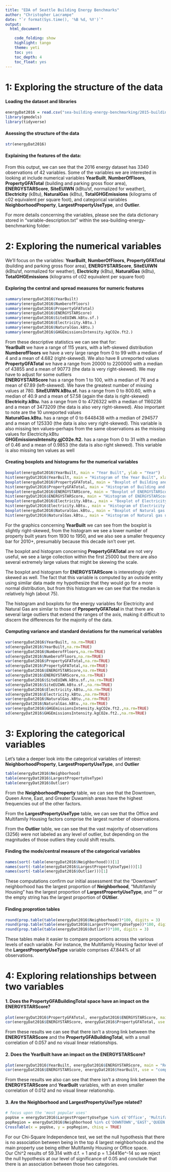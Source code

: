 ```yaml
---
title: "EDA of Seattle Building Energy Benchmarks"
author: "Christopher Lacrampe"
date: "`r format(Sys.time(), '%B %d, %Y')`"
output: 
  html_document:

    code_folding: show
    highlight: tango
    theme: yeti
    toc: yes
    toc_depth: 4
    toc_float: yes
---
```


# 1: Exploring the structure of the data

#### Loading the dataset and libraries

```r
energyDat2016 = read.csv("sea-building-energy-benchmarking/2015-building-energy-benchmarking.csv")
library(gmodels)
library(tidyverse)
```

#### Asessing the structure of the data

```r
str(energyDat2016)
```
  
#### Explaining the features of the data:

From this output, we can see that the 2016 energy dataset has 3340 observations of 42 variables. Some of the variables we are interested in looking at include numerical variables **YearBuilt**, **NumberOfFloors**, **PropertyGFATotal** (building and parking gross floor area), **ENERGYSTARScore**, **SiteEUIWN** (kBtu/sf, normalized for weather), **Electricity** (kBtu), **NaturalGas** (kBtu), **TotalGHGEmissions** (kilograms of c02 equivalent per square foot), and categorical variables **NeighborhoodProperty**, **LargestPropertyUseType**, and **Outlier**.

For more details concerning the variables, please see the data dictionary stored in "variable-description.txt" within the sea-building-energy-benchmarking folder:

# 2: Exploring the numerical variables
We'll focus on the variables: **YearBuilt**, **NumberOfFloors**, **PropertyGFATotal** (building and parking gross floor area), **ENERGYSTARScore**, **SiteEUIWN** (kBtu/sf, normalized for weather), **Electricity** (kBtu), **NaturalGas** (kBtu), **TotalGHGEmissions** (kilograms of c02 equivalent per square foot)

#### Exploring the central and spread measures for numeric features

```r
summary(energyDat2016$YearBuilt)
summary(energyDat2016$NumberofFloors)
summary(energyDat2016$PropertyGFATotal)
summary(energyDat2016$ENERGYSTARScore)
summary(energyDat2016$SiteEUIWN.kBtu.sf.)
summary(energyDat2016$Electricity.kBtu.)
summary(energyDat2016$NaturalGas.kBtu.)
summary(energyDat2016$GHGEmissionsIntensity.kgCO2e.ft2.)
```

From these descriptive statistics we can see that for:  
**YearBuilt** we have a range of 115 years, with a left-skewed distribution  
**NumberofFloors** we have a very large range from 0 to 99 with a median of 4 and a mean of 4.682 (right-skewed). We also have 8 unreported values  
**PropertyGFATotal** we have a range from 20000 to 2200000 with a median of 43855 and a mean of 90773 (the data is very right-skewed). We may have to adjust for some outliers  
**ENERGYSTARScore** has a range from 1 to 100, with a median of 76 and a mean of 67.89 (left-skewed). We have the greatest number of missing values at 780.
**SiteEUIWN.kBtu.sf.** has a range from 0 to 800.60, with a median of 40.9 and a mean of 57.58 (again the data is right-skewed)  
**Electricity.kBtu.** has a range from 0 to 4726322 with a median of 1160236 and a mean of 3473209 (the data is also very right-skewed). Also important to note are the 10 unreported values  
**NaturalGas.kBtu.** has a range of 0 to 6448438 with a median of 294577 and a mean of 125330 (the data is also very right-skewed). This variable is also missing ten values--perhaps from the same observations as the missing values for Electricity.kBtu  
**GHGEmissionsIntensity.gjC02e.ft2.** has a range from 0 to 31 with a median of 0.46 and a mean of 0.9853 (the data is also right skewed). This variable is also missing ten values as well  

#### Creating boxplots and histograms for the numerical variables  

```r
boxplot(energyDat2016$YearBuilt, main = "Year Built", ylab = "Year")
hist(energyDat2016$YearBuilt, main = "Histogram of the Year Built", xlab = "Year")
boxplot(energyDat2016$PropertyGFATotal, main = "Boxplot of Building and Parking Gross Floor area", ylab = "Total square feet")
hist(energyDat2016$PropertyGFATotal, main = "Histogram of Building and Parking Gross Floor area", xlab = "Total square feet")
boxplot(energyDat2016$ENERGYSTARScore, main = "Boxplot of ENERGYSTARScore", ylab = "Score out of 100")
hist(energyDat2016$ENERGYSTARScore, main = "Histogram of ENERGYSTARScore", xlab = "Score out of 100")
boxplot(energyDat2016$Electricity.kBtu., main = "Boxplot of Electricity usage", ylab = "kilo Brittish thermal units")
hist(energyDat2016$Electricity.kBtu., main = "Histogram of Electricity usage", xlab = "kilo Brittish thermal units")
boxplot(energyDat2016$NaturalGas.kBtu., main = "Boxplot of Natural gas usage", ylab = "kilo Brittish thermal units")
hist(energyDat2016$NaturalGas.kBtu., main = "Histogram of Natural gas usage", xlab = "kilo Brittish thermal units")
```

For the graphics concerning **YearBuilt** we can see from the boxplot is slightly right-skewed, from the histogram we see a lower number of property built years from 1930 to 1950, and we also see a smaller frequency bar for 2010+, presumably because this decade isn't over yet.  

The boxplot and histogram concerning **PropertyGFATotal** are not very useful, we see a large collection within the first 25000 but there are also several extremely large values that might be skewing the scale.  

The boxplot and histogram for **ENERGYSTARScore** is interestingly right-skewed as well. The fact that this variable is computed by an outside entity using similar data made my hypothesize that they would go for a more normal distribution, but from this histogram we can see that the median is relatively high (about 75).  

The histogram and boxplots for the energy variables for Electricity and Natural Gas are similar to those of **PpropertyGFATotal** in that there are several large outliers that extend the ranges of the axis, making it difficult to discern the differences for the majority of the data.  

#### Computing variance and standard deviations for the numerical variables  

```r
var(energyDat2016$YearBuilt, na.rm=TRUE)
sd(energyDat2016$YearBuilt,na.rm=TRUE)
var(energyDat2016$NumberofFloors,na.rm=TRUE)
sd(energyDat2016$NumberofFloors,na.rm=TRUE)
var(energyDat2016$PropertyGFATotal,na.rm=TRUE)
sd(energyDat2016$PropertyGFATotal,na.rm=TRUE)
var(energyDat2016$ENERGYSTARScore,na.rm=TRUE)
sd(energyDat2016$ENERGYSTARScore,na.rm=TRUE)
var(energyDat2016$SiteEUIWN.kBtu.sf.,na.rm=TRUE)
sd(energyDat2016$SiteEUIWN.kBtu.sf.,na.rm=TRUE)
var(energyDat2016$Electricity.kBtu.,na.rm=TRUE)
sd(energyDat2016$Electricity.kBtu.,na.rm=TRUE)
var(energyDat2016$NaturalGas.kBtu.,na.rm=TRUE)
sd(energyDat2016$NaturalGas.kBtu.,na.rm=TRUE)
var(energyDat2016$GHGEmissionsIntensity.kgCO2e.ft2.,na.rm=TRUE)
sd(energyDat2016$GHGEmissionsIntensity.kgCO2e.ft2.,na.rm=TRUE)
```

# 3: Exploring the categorical variables  
Let's take a deeper look into the categorical variables of interest: **NeighborhoodProperty**, **LargestPropertyUseType**, and **Outlier**  
```r
table(energyDat2016$Neighborhood)
table(energyDat2016$LargestPropertyUseType)
table(energyDat2016$Outlier)
```

From the **NeighborhoodProperty** table, we can see that the Downtown, Queen Anne, East, and Greater Duwamish areas have the highest frequencies out of the other factors.  

From the **LargestPropertyUseType** table, we can see that the Office and Multifamily Housing factors comprise the largest number of observations.  

From the **Outlier** table, we can see that the vast majority of observations (3256) were not labeled as any level of outlier, but depending on the magnitudes of those outliers they could shift results.  
  
#### Finding the mode/central measure of the categorical variables
```r
names(sort(-table(energyDat2016$Neighborhood)))[1]
names(sort(-table(energyDat2016$LargestPropertyUseType)))[1]
names(sort(-table(energyDat2016$Outlier)))[1]
```

These computations confirm our initial assessment that the "Downtown" neighborhood has the largest proportion of **Neighborhood**, "Multifamily Housing" has the largest proportion of **LargestPropertyUseType**, and "" or the empty string has the largest proportion of **OUtlier**.

#### Finding proprotion tables 

```r
round(prop.table(table(energyDat2016$Neighborhood))*100, digits = 3)
round(prop.table(table(energyDat2016$LargestPropertyUseType))*100, digits = 3)
round(prop.table(table(energyDat2016$Outlier))*100, digits = 3)
```

These tables make it easier to compare proportions across the various levels of each variable. For instance, the Multifamily Housing factor level of the **LargestPropertyUseType** variable comprises 47.844% of all observations.

# 4: Exploring relationships between two variables

#### 1. Does the **PropertyGFABuildingTotal** space have an impact on the **ENERGYSTARScore**?

```r
plot(energyDat2016$PropertyGFATotal, energyDat2016$ENERGYSTARScore, main = "Relationship between property size and Energy score", xlab = "Size of property in square feet", ylab = "Energy star score out of 100")
cor(energyDat2016$ENERGYSTARScore, energyDat2016$PropertyGFATotal, use = "complete.obs")
```

From these results we can see that there isn't a strong link between the **ENERGYSTARScore** and the **PropertyGFABuildingTotal**, with a small correlation of 0.057 and no visual linear relationships.  

#### 2. Does the **YearBuilt** have an impact on the **ENERGYSTARScore**?
```r
plot(energyDat2016$YearBuilt, energyDat2016$ENERGYSTARScore, main = "Relationship between the year built and Energy score", xlab = "Year of property construction", ylab = "Energy star score out of 100")
cor(energyDat2016$ENERGYSTARScore, energyDat2016$YearBuilt, use = "complete.obs")
```

From these results we also can see that there isn't a strong link between the **ENERGYSTARScore** and **YearBuilt** variables, with an even smaller correlation of 0.012 and no visual linear relationship.  

#### 3. Are the **Neighborhood** and **LargestPropertyUseType** related?
```r
# focus upon the 'most popular uses' 
popUse = energyDat2016$LargestPropertyUseType %in% c('Office', 'Multifamily Housing')
popRegion = energyDat2016$Neighborhood %in% c('DOWNTOWN','EAST','QUEEN ANNE','DUWAMISH')
CrossTable(x = popUse, y = popRegion, chisq = TRUE)
```

For our Chi-Square Independence test, we set the null hypothesis that there is no association between being in the top 4 largest neighborhoods and the main property use being either Multifamily Housing or Office space.  
Our Chi^2 results of 59.314 with d.f. = 1 and p = 1.34416e^-14 so we reject the null hypothesis at our level of significance of 0.05 and conclude that there is an association between those two categories.



